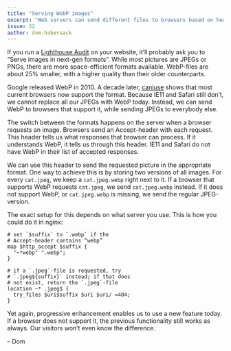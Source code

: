 ```yaml
---
title: "Serving WebP images"
excerpt: "Web servers can send different files to browsers based on headers in a request. Knowing this, we can send WebP-files only to browsers that support them."
issue: 32
author: dom-habersack
---
```

If you run a [Lighthouse Audit](https://developers.google.com/speed/pagespeed/insights/) on your website, it’ll probably ask you to “Serve images in next-gen formats”. While most pictures are JPEGs or PNGs, there are more space-efficient formats available. WebP-files are about 25% smaller, with a higher quality than their older counterparts.

Google released WebP in 2010. A decade later, [caniuse](https://caniuse.com/#feat=webp) shows that most current browsers now support the format. Because IE11 and Safari still don’t, we cannot replace all our JPEGs with WebP today. Instead, we can send WebP to browsers that support it, while sending JPEGs to everybody else.

The switch between the formats happens on the server when a browser requests an image. Browsers send an Accept-header with each request. This header tells us what responses that browser can process. If it understands WebP, it tells us through this header. IE11 and Safari do not have WebP in their list of accepted responses.

We can use this header to send the requested picture in the appropriate format. One way to achieve this is by storing two versions of all images. For every `cat.jpeg`, we keep a `cat.jpeg.webp` right next to it. If a browser that supports WebP requests `cat.jpeg`, we send `cat.jpeg.webp` instead. If it does not support WebP, or `cat.jpeg.webp` is missing, we send the regular JPEG-version.

The exact setup for this depends on what server you use. This is how you could do it in nginx:

```nginx
# set `$suffix` to `.webp` if the
# Accept-header contains “webp”
map $http_accept $suffix {
  "~*webp" ".webp";
}

# if a `.jpeg`-file is requested, try
# `.jpeg${suffix}` instead; if that does
# not exist, return the `.jpeg`-file
location ~* .jpeg$ {
  try_files $uri$suffix $uri $uri/ =404;
}
```

Yet again, progressive enhancement enables us to use a new feature today. If a browser does not support it, the previous functionality still works as always. Our visitors won’t even know the difference.

– Dom
